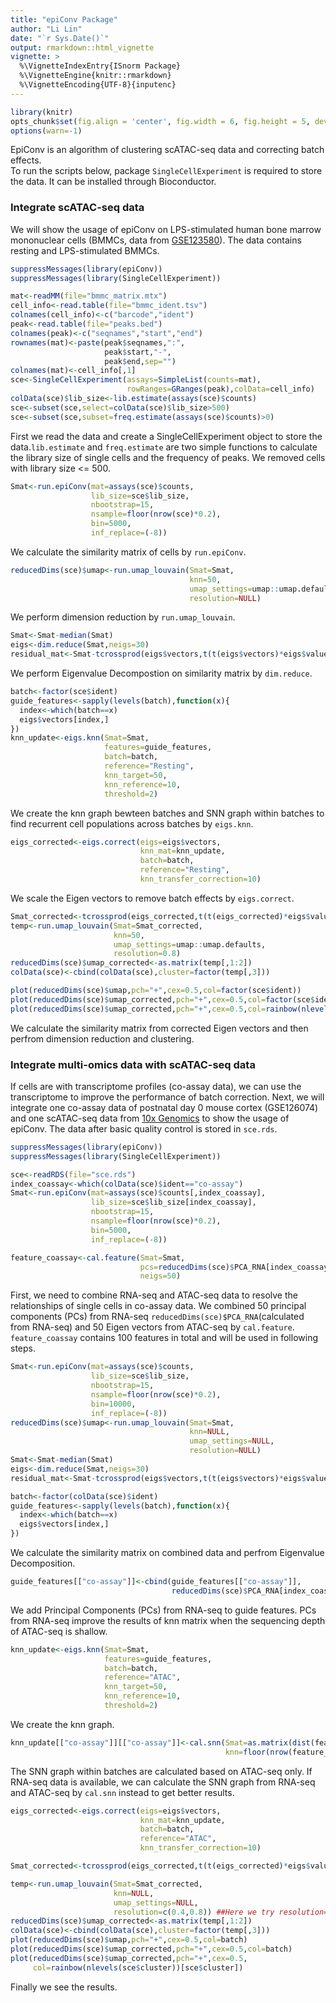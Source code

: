 ```yaml
---
title: "epiConv Package"
author: "Li Lin"
date: "`r Sys.Date()`"
output: rmarkdown::html_vignette
vignette: >
  %\VignetteIndexEntry{ISnorm Package}
  %\VignetteEngine{knitr::rmarkdown}
  %\VignetteEncoding{UTF-8}{inputenc}
---
```


```r
library(knitr)
opts_chunk$set(fig.align = 'center', fig.width = 6, fig.height = 5, dev = 'png')
options(warn=-1)
```

EpiConv is an algorithm of clustering scATAC-seq data and correcting batch effects.<br>
To run the scripts below, package `SingleCellExperiment` is required to store the data. It can be installed through Bioconductor.

### Integrate scATAC-seq data

We will show the usage of epiConv on LPS-stimulated human bone marrow mononuclear cells (BMMCs, data from [GSE123580](https://www.ncbi.nlm.nih.gov/geo/query/acc.cgi?acc=GSE123580)). The data contains resting and LPS-stimulated BMMCs.

```r
suppressMessages(library(epiConv))
suppressMessages(library(SingleCellExperiment))

mat<-readMM(file="bmmc_matrix.mtx")
cell_info<-read.table(file="bmmc_ident.tsv")
colnames(cell_info)<-c("barcode","ident")
peak<-read.table(file="peaks.bed")
colnames(peak)<-c("seqnames","start","end")
rownames(mat)<-paste(peak$seqnames,":",
                     peak$start,"-",
                     peak$end,sep="")
colnames(mat)<-cell_info[,1]
sce<-SingleCellExperiment(assays=SimpleList(counts=mat),
                          rowRanges=GRanges(peak),colData=cell_info)
colData(sce)$lib_size<-lib.estimate(assays(sce)$counts)
sce<-subset(sce,select=colData(sce)$lib_size>500)
sce<-subset(sce,subset=freq.estimate(assays(sce)$counts)>0)
```
First we read the data and create a SingleCellExperiment object to store the data.`lib.estimate` and `freq.estimate` are two simple functions to calculate the library size of single cells and the frequency of peaks. We removed cells with library size <= 500.
```r
Smat<-run.epiConv(mat=assays(sce)$counts,
                  lib_size=sce$lib_size,
                  nbootstrap=15,
                  nsample=floor(nrow(sce)*0.2),
                  bin=5000,
                  inf_replace=(-8))
```
We calculate the similarity matrix of cells by `run.epiConv`.

```r
reducedDims(sce)$umap<-run.umap_louvain(Smat=Smat,
                                        knn=50,
                                        umap_settings=umap::umap.defaults,
                                        resolution=NULL)
```
We perform dimension reduction by `run.umap_louvain`.
```r
Smat<-Smat-median(Smat)
eigs<-dim.reduce(Smat,neigs=30)
residual_mat<-Smat-tcrossprod(eigs$vectors,t(t(eigs$vectors)*eigs$values))
```
We perform Eigenvalue Decompostion on similarity matrix by `dim.reduce`.
```r
batch<-factor(sce$ident)
guide_features<-sapply(levels(batch),function(x){
  index<-which(batch==x)
  eigs$vectors[index,]
})
knn_update<-eigs.knn(Smat=Smat,
                     features=guide_features,
                     batch=batch,
                     reference="Resting",
                     knn_target=50,
                     knn_reference=10,
                     threshold=2)
```
We create the knn graph bewteen batches and SNN graph within batches to find recurrent cell populations across batches by `eigs.knn`.

```r
eigs_corrected<-eigs.correct(eigs=eigs$vectors,
                             knn_mat=knn_update,
                             batch=batch,
                             reference="Resting",
                             knn_transfer_correction=10)
```
We scale the Eigen vectors to remove batch effects by `eigs.correct`.

```r
Smat_corrected<-tcrossprod(eigs_corrected,t(t(eigs_corrected)*eigs$values))+residual_mat
temp<-run.umap_louvain(Smat=Smat_corrected,
                       knn=50,
                       umap_settings=umap::umap.defaults,
                       resolution=0.8)
reducedDims(sce)$umap_corrected<-as.matrix(temp[,1:2])
colData(sce)<-cbind(colData(sce),cluster=factor(temp[,3]))

plot(reducedDims(sce)$umap,pch="+",cex=0.5,col=factor(sce$ident))
plot(reducedDims(sce)$umap_corrected,pch="+",cex=0.5,col=factor(sce$ident))
plot(reducedDims(sce)$umap_corrected,pch="+",cex=0.5,col=rainbow(nlevels(sce$cluster))[sce$cluster])
```
We calculate the similarity matrix from corrected Eigen vectors and then perfrom dimension reduction and clustering.<br>

### Integrate multi-omics data with scATAC-seq data

If cells are with transcriptome profiles (co-assay data), we can use the transcriptome to improve the performance of batch correction. Next, we will integrate one co-assay data of postnatal day 0 mouse cortex (GSE126074) and one scATAC-seq data from [10x Genomics](https://support.10xgenomics.com/single-cell-atac/datasets) to show the usage of epiConv. The data after basic quality control is stored in `sce.rds`.
```r
suppressMessages(library(epiConv))
suppressMessages(library(SingleCellExperiment))

sce<-readRDS(file="sce.rds")
index_coassay<-which(colData(sce)$ident=="co-assay")
Smat<-run.epiConv(mat=assays(sce)$counts[,index_coassay],
                  lib_size=sce$lib_size[index_coassay],
                  nbootstrap=15,
                  nsample=floor(nrow(sce)*0.2),
                  bin=5000,
                  inf_replace=(-8))

feature_coassay<-cal.feature(Smat=Smat,
                             pcs=reducedDims(sce)$PCA_RNA[index_coassay,],
                             neigs=50)
```
First, we need to combine RNA-seq and ATAC-seq data to resolve the relationships of single cells in co-assay data. We combined 50 principal components (PCs) from RNA-seq `reducedDims(sce)$PCA_RNA`(calculated from RNA-seq) and 50 Eigen vectors from ATAC-seq by `cal.feature`. `feature_coassay` contains 100 features in total and will be used in following steps.

```r
Smat<-run.epiConv(mat=assays(sce)$counts,
                  lib_size=sce$lib_size,
                  nbootstrap=15,
                  nsample=floor(nrow(sce)*0.2),
                  bin=10000,
                  inf_replace=(-8))
reducedDims(sce)$umap<-run.umap_louvain(Smat=Smat,
                                        knn=NULL,
                                        umap_settings=NULL,
                                        resolution=NULL)
Smat<-Smat-median(Smat)
eigs<-dim.reduce(Smat,neigs=30)
residual_mat<-Smat-tcrossprod(eigs$vectors,t(t(eigs$vectors)*eigs$values))

batch<-factor(colData(sce)$ident)
guide_features<-sapply(levels(batch),function(x){
  index<-which(batch==x)
  eigs$vectors[index,]
})
```
We calculate the similarity matrix on combined data and perfrom Eigenvalue Decomposition.

```r
guide_features[["co-assay"]]<-cbind(guide_features[["co-assay"]],
                                    reducedDims(sce)$PCA_RNA[index_coassay,])
```
We add Principal Components (PCs) from RNA-seq to guide features. PCs from RNA-seq improve the results of knn matrix when the sequencing depth of ATAC-seq is shallow.

```r
knn_update<-eigs.knn(Smat=Smat,
                     features=guide_features,
                     batch=batch,
                     reference="ATAC",
                     knn_target=50,
                     knn_reference=10,
                     threshold=2)
```
We create the knn graph.
```r
knn_update[["co-assay"]][["co-assay"]]<-cal.snn(Smat=as.matrix(dist(feature_coassay))*(-1),
                                                knn=floor(nrow(feature_coassay)*0.01))
```
The SNN graph within batches are calculated based on ATAC-seq only. If RNA-seq data is available, we can calculate the SNN graph from RNA-seq and ATAC-seq by `cal.snn` instead to get better results.

```r
eigs_corrected<-eigs.correct(eigs=eigs$vectors,
                             knn_mat=knn_update,
                             batch=batch,
                             reference="ATAC",
                             knn_transfer_correction=10)

Smat_corrected<-tcrossprod(eigs_corrected,t(t(eigs_corrected)*eigs$values))+residual_mat

temp<-run.umap_louvain(Smat=Smat_corrected,
                       knn=NULL,
                       umap_settings=NULL,
                       resolution=c(0.4,0.8)) ##Here we try resolution=0.4 and 0.8.
reducedDims(sce)$umap_corrected<-as.matrix(temp[,1:2])
colData(sce)<-cbind(colData(sce),cluster=factor(temp[,3]))
plot(reducedDims(sce)$umap,pch="+",cex=0.5,col=batch)
plot(reducedDims(sce)$umap_corrected,pch="+",cex=0.5,col=batch)
plot(reducedDims(sce)$umap_corrected,pch="+",cex=0.5,
     col=rainbow(nlevels(sce$cluster))[sce$cluster])
```
Finally we see the results.

